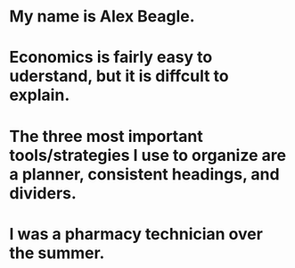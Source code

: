 # My name is Alex Beagle.

# Economics is fairly easy to uderstand, but it is diffcult to explain.

# The three most important tools/strategies I use to organize are a planner, consistent headings, and dividers.

# I was a pharmacy technician over the summer.
